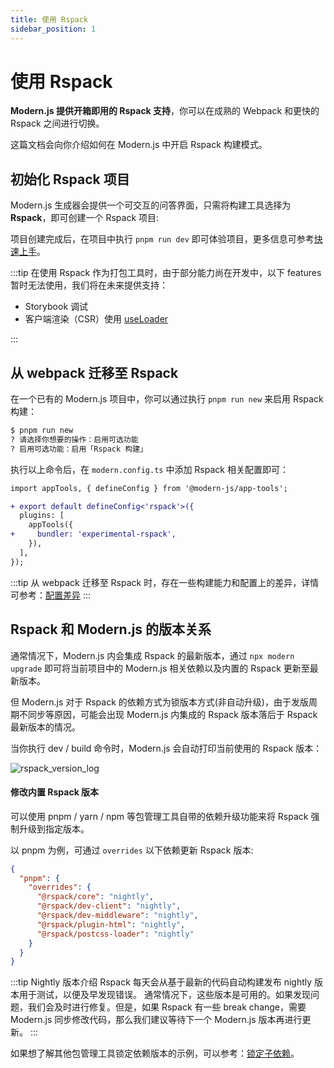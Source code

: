 ```yaml
---
title: 使用 Rspack
sidebar_position: 1
---
```


# 使用 Rspack


<Rspack />

**Modern.js 提供开箱即用的 Rspack 支持**，你可以在成熟的 Webpack 和更快的 Rspack 之间进行切换。

这篇文档会向你介绍如何在 Modern.js 中开启 Rspack 构建模式。

## 初始化 Rspack 项目

Modern.js 生成器会提供一个可交互的问答界面，只需将构建工具选择为 **Rspack**，即可创建一个 Rspack 项目:


<InitRspackApp />

项目创建完成后，在项目中执行 `pnpm run dev` 即可体验项目，更多信息可参考[快速上手](/guides/get-started/quick-start.html)。

:::tip
在使用 Rspack 作为打包工具时，由于部分能力尚在开发中，以下 features 暂时无法使用，我们将在未来提供支持：

- Storybook 调试
- 客户端渲染（CSR）使用 [useLoader](/guides/basic-features/data-fetch.html)

:::

## 从 webpack 迁移至 Rspack

在一个已有的 Modern.js 项目中，你可以通过执行 `pnpm run new` 来启用 Rspack 构建：

```bash
$ pnpm run new
? 请选择你想要的操作：启用可选功能
? 启用可选功能：启用「Rspack 构建」
```

执行以上命令后，在 `modern.config.ts` 中添加 Rspack 相关配置即可：

```diff title=modern.config.ts
import appTools, { defineConfig } from '@modern-js/app-tools';

+ export default defineConfig<'rspack'>({
  plugins: [
    appTools({
+     bundler: 'experimental-rspack',
    }),
  ],
});
```

:::tip
从 webpack 迁移至 Rspack 时，存在一些构建能力和配置上的差异，详情可参考：[配置差异](https://modernjs.dev/builder/guide/advanced/rspack-start.html#从-webpack-迁移到-rspack)
:::

## Rspack 和 Modern.js 的版本关系

通常情况下，Modern.js 内会集成 Rspack 的最新版本，通过 `npx modern upgrade` 即可将当前项目中的 Modern.js 相关依赖以及内置的 Rspack 更新至最新版本。

但 Modern.js 对于 Rspack 的依赖方式为锁版本方式(非自动升级)，由于发版周期不同步等原因，可能会出现 Modern.js 内集成的 Rspack 版本落后于 Rspack 最新版本的情况。

当你执行 dev / build 命令时，Modern.js 会自动打印当前使用的 Rspack 版本：

![rspack_version_log](https://lf3-static.bytednsdoc.com/obj/eden-cn/6221eh7uhbfvhn/modern/img_v2_dfcf051f-21db-4741-a108-d9f7a82c3abg.png)

#### 修改内置 Rspack 版本

可以使用 pnpm / yarn / npm 等包管理工具自带的依赖升级功能来将 Rspack 强制升级到指定版本。

以 pnpm 为例，可通过 `overrides` 以下依赖更新 Rspack 版本:

```json title=package.json
{
  "pnpm": {
    "overrides": {
      "@rspack/core": "nightly",
      "@rspack/dev-client": "nightly",
      "@rspack/dev-middleware": "nightly",
      "@rspack/plugin-html": "nightly",
      "@rspack/postcss-loader": "nightly"
    }
  }
}
```

:::tip Nightly 版本介绍
Rspack 每天会从基于最新的代码自动构建发布 nightly 版本用于测试，以便及早发现错误。
通常情况下，这些版本是可用的。如果发现问题，我们会及时进行修复。但是，如果 Rspack 有一些 break change，需要 Modern.js 同步修改代码，那么我们建议等待下一个 Modern.js 版本再进行更新。
:::

如果想了解其他包管理工具锁定依赖版本的示例，可以参考：[锁定子依赖](/guides/get-started/upgrade.html#%E9%94%81%E5%AE%9A%E5%AD%90%E4%BE%9D%E8%B5%96)。
